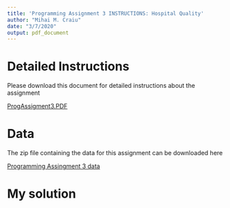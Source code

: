 ```yaml
---
title: 'Programming Assignment 3 INSTRUCTIONS: Hospital Quality'
author: "Mihai M. Craiu"
date: "3/7/2020"
output: pdf_document
---
```


# Detailed Instructions

Please download this document for detailed instructions about the assignment



[ProgAssigment3.PDF](https://d3c33hcgiwev3.cloudfront.net/_2a0d228f9a48b3de85eedf022225fac9_ProgAssignment3.pdf?Expires=1593907200&Signature=U4h~tWmZBbwCG~uvNQaLD5HZ27GCYX6PEXxDobGh9QcMSmAmJv3uMhFoijcorzjeCrrRm7-DbYALQ0FjqZ1t4A1I~o40wflQMkifZmN-rVAbxe0R48xnpQ1EopFK6~qpsqp3TEbshI7i5LkixNiVKqfAJfHiLmIBgnPkHn4JyhQ_&Key-Pair-Id=APKAJLTNE6QMUY6HBC5A)

# Data

The zip file containing the data for this assignment can be downloaded here



[Programming Assingment 3 data](https://d396qusza40orc.cloudfront.net/rprog%2Fdata%2FProgAssignment3-data.zip)

# My solution

